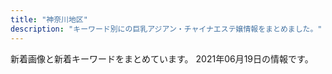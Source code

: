 ```yaml
---
title: "神奈川地区"
description: "キーワード別にの巨乳アジアン・チャイナエステ嬢情報をまとめました。"
---
```


新着画像と新着キーワードをまとめています。
2021年06月19日の情報です。

<DmmAffiliateIns />
<KeywordTable
  shops={
    [
    {
        "img_links": [
            "http://hiratsuka-est.com/images/banna2.jpg",
            "http://hiratsuka-est.com/images/zi-link.png",
            "http://hiratsuka-est.com/images/tel.jpg",
            "http://hiratsuka-est.com/images/g0.jpg",
            "http://hiratsuka-est.com/images/g1.jpg",
            "http://hiratsuka-est.com/images/r7.jpg",
            "http://hiratsuka-est.com/images/left.jpg",
            "http://hiratsuka-est.com/images/right.jpg",
            "http://hiratsuka-est.com/images/g2.jpg",
            "http://hiratsuka-est.com/images/r3.jpg",
            "http://hiratsuka-est.com/images/mi.jpg",
            "http://hiratsuka-est.com/images/top.jpg",
            "http://hiratsuka-est.com/images/zi-faq.png",
            "http://hiratsuka-est.com/images/r6.jpg",
            "http://hiratsuka-est.com/images/rina.jpg",
            "http://hiratsuka-est.com/images/r8.jpg",
            "http://hiratsuka-est.com/images/banna1.jpg",
            "http://hiratsuka-est.com/images/r1.jpg",
            "http://hiratsuka-est.com/images/ll1.jpg",
            "http://hiratsuka-est.com/images/tiao2.jpg",
            "http://hiratsuka-est.com/images/banna.jpg",
            "http://hiratsuka-est.com/images/r9.jpg",
            "http://hiratsuka-est.com/images/chc.jpg",
            "http://hiratsuka-est.com/images/zi-staff.png",
            "http://hiratsuka-est.com/images/rr1.jpg",
            "http://hiratsuka-est.com/images/r5.jpg",
            "http://hiratsuka-est.com/images/r4.jpg",
            "http://hiratsuka-est.com/images/g4.jpg",
            "http://hiratsuka-est.com/images/g3.jpg",
            "http://hiratsuka-est.com/images/new1.jpg"
        ],
        "name": "\u3055\u308f\u3084\u304b",
        "station": "JR\u5e73\u585a\u99c5\u5317\u53e3",
        "url": "http://hiratsuka-est.com/",
        "keywords": {}
    },
    {
        "url": "https://kanojyo-room.jpn.cm/",
        "name": "\u86cd",
        "img_links": [
            "https://kanojyo-room.jpn.cm/images/img_eject.jpg",
            "https://kanojyo-room.jpn.cm/images/room2.jpg",
            "https://kanojyo-room.jpn.cm/photos/sites/24/2021/06/2021061014474482.jpg",
            "https://kanojyo-room.jpn.cm/images/link_nav07.jpg",
            "https://kanojyo-room.jpn.cm/images/link_nav01.jpg",
            "https://kanojyo-room.jpn.cm/images/room1.jpg",
            "https://kanojyo-room.jpn.cm/photos/sites/24/2021/06/2021061014491572.jpg",
            "https://kanojyo-room.jpn.cm/images/btn_eject.jpg",
            "https://kanojyo-room.jpn.cm/images/tit_eject.jpg",
            "https://kanojyo-room.jpn.cm/images/link_nav02.jpg",
            "https://kanojyo-room.jpn.cm/images/link_nav03.jpg",
            "https://kanojyo-room.jpn.cm/images/tit_face.jpg",
            "https://kanojyo-room.jpn.cm/images/link_nav05.jpg",
            "https://kanojyo-room.jpn.cm/images/close_eject.png",
            "https://kanojyo-room.jpn.cm/images/room5.jpg",
            "https://kanojyo-room.jpn.cm/images/room4.jpg",
            "https://kanojyo-room.jpn.cm/images/room6.jpg",
            "https://kanojyo-room.jpn.cm/images/top.png",
            "https://kanojyo-room.jpn.cm/images/tit_new.jpg",
            "https://kanojyo-room.jpn.cm/photos/sites/24/2021/06/2021061014484398.jpg",
            "https://kanojyo-room.jpn.cm/images/link_nav04.jpg",
            "https://kanojyo-room.jpn.cm/photos/sites/24/2021/06/2021061014482026.jpg",
            "https://kanojyo-room.jpn.cm/images/link_nav06.jpg",
            "https://kanojyo-room.jpn.cm/images/room3.jpg",
            "https://kanojyo-room.jpn.cm/images/sp_top.jpg"
        ],
        "keywords": {
            "C": 38,
            "D": 44,
            "87": 11,
            "85": 11,
            "86": 22
        },
        "station": "\u4e0a\u5927\u5ca1\u99c5\u897f\u53e3"
    },
    {
        "url": "http://pretty-esthe.com/",
        "name": "\u840c\u3048",
        "station": "JR\u6238\u585a\u99c5\u6771\u53e3",
        "img_links": [
            "http://pretty-esthe.com/images/cg07.jpg",
            "http://pretty-esthe.com/images/cg09.jpg",
            "http://pretty-esthe.com/images/r4.jpg",
            "http://pretty-esthe.com/images/r2.jpg",
            "http://pretty-esthe.com/images/evetop.png",
            "http://pretty-esthe.com/images/cg01.jpg",
            "http://pretty-esthe.com/images/r3.jpg",
            "http://pretty-esthe.com/images/cg03.jpg",
            "http://pretty-esthe.com/images/top.png",
            "http://pretty-esthe.com/images/r1.jpg",
            "http://pretty-esthe.com/images/news.png",
            "http://pretty-esthe.com/images/cg02.jpg",
            "http://pretty-esthe.com/images/staff_s.png",
            "http://pretty-esthe.com/images/cg05.jpg"
        ],
        "keywords": {
            "D": 15,
            "86": 18,
            "E": 3
        }
    },
    {
        "name": "\u30df\u30fc\u30c8\u30e6\u30fc",
        "img_links": [
            "http://meetyou.me-es.com/girl/017.jpg",
            "http://meetyou.me-es.com/images/index_04.jpg",
            "http://meetyou.me-es.com/images/index_10.jpg",
            "http://meetyou.me-es.com/images/index_15.jpg",
            "http://meetyou.me-es.com/images/sub_13.jpg",
            "http://meetyou.me-es.com/girl/015.jpg",
            "http://meetyou.me-es.com/images/info_10.jpg",
            "http://meetyou.me-es.com/images/staff_10.jpg",
            "http://meetyou.me-es.com/girl/013.jpg",
            "http://meetyou.me-es.com/girl/018.jpg",
            "http://meetyou.me-es.com/girl/00.jpg",
            "http://meetyou.me-es.com/images/r02.jpg",
            "http://meetyou.me-es.com/images/r03.jpg",
            "http://meetyou.me-es.com/images/rec.jpg",
            "http://meetyou.me-es.com/images/index_07.jpg",
            "http://meetyou.me-es.com/girl/08.jpg",
            "http://meetyou.me-es.com/images/index_05.jpg",
            "http://meetyou.me-es.com/images/index_01.jpg",
            "http://meetyou.me-es.com/images/index_09.jpg",
            "http://meetyou.me-es.com/images/index_03.jpg",
            "http://meetyou.me-es.com/images/index_17.jpg",
            "http://meetyou.me-es.com/images/index_08.jpg",
            "http://meetyou.me-es.com/girl/07.jpg",
            "http://meetyou.me-es.com/girl/09.jpg",
            "http://meetyou.me-es.com/images/index_06.jpg",
            "http://meetyou.me-es.com/images/index_13.jpg",
            "http://meetyou.me-es.com/images/info_tit.jpg",
            "http://meetyou.me-es.com/girl/03.jpg",
            "http://meetyou.me-es.com/images/index_02.jpg",
            "http://meetyou.me-es.com/images/r04.jpg",
            "http://meetyou.me-es.com/girl/02.jpg",
            "http://meetyou.me-es.com/girl/06.jpg",
            "http://meetyou.me-es.com/images/rec_10.jpg",
            "http://meetyou.me-es.com/images/r01.jpg"
        ],
        "station": "\u9577\u5f8c\u99c5\u6771\u53e3",
        "keywords": {
            "D": 1,
            "C": 9
        },
        "url": "http://meetyou.me-es.com/"
    },
    {
        "url": "http://izumi.ests.jp/",
        "station": "\u6e58\u5357\u53f0\u99c5\u897f\u53e3",
        "keywords": {
            "87": 8,
            "C": 8,
            "D": 40,
            "E": 8,
            "86": 8,
            "85": 40
        },
        "img_links": [
            "http://izumi.ests.jp/images/mobile.jpg",
            "http://izumi.ests.jp/photos/sites/54/2020/12/2020121307073529.jpg",
            "http://izumi.ests.jp/images/s3.jpg",
            "http://izumi.ests.jp/images/room2.jpg",
            "http://izumi.ests.jp/images/info2.jpg",
            "http://izumi.ests.jp/images/service3.jpg",
            "http://izumi.ests.jp/images/room4.jpg",
            "http://izumi.ests.jp/photos/sites/54/2020/05/2020051209400132.jpg",
            "http://izumi.ests.jp/images/info.jpg",
            "http://izumi.ests.jp/images/room1.jpg",
            "http://izumi.ests.jp/photos/sites/54/2020/07/2020070605483923.jpg",
            "http://izumi.ests.jp/photos/sites/54/2019/10/2019100205592997.jpg",
            "http://izumi.ests.jp/photos/sites/54/2019/10/2019100205593058.jpg",
            "http://izumi.ests.jp/photos/sites/54/2021/05/2021052103244595.jpg",
            "http://izumi.ests.jp/images/s_news.jpg",
            "http://izumi.ests.jp/images/room3.jpg",
            "http://izumi.ests.jp/images/s1.jpg",
            "http://izumi.ests.jp/images/service4.jpg",
            "http://izumi.ests.jp/photos/sites/54/2020/09/2020092004565418.jpg",
            "http://izumi.ests.jp/images/service2.jpg",
            "http://izumi.ests.jp/images/top.jpg",
            "http://izumi.ests.jp/images/service1.jpg"
        ],
        "name": "\u6e58\u5357\u604b"
    },
    {
        "url": "http://oil.abnavi.info/",
        "station": "\u9db4\u5dfb\u6e29\u6cc9\u99c5\u5317\u53e3",
        "keywords": {},
        "img_links": [],
        "name": "\u30a2\u30ed\u30a8"
    },
    {
        "url": "http://lavender-est.xyz/",
        "station": "JR\u85e4\u6ca2\u99c5\u5357\u53e3",
        "name": "\u30e9\u30d9\u30f3\u30c0\u30fc",
        "keywords": {},
        "img_links": [
            "http://lavender-est.xyz/girl/15_1.jpg",
            "http://lavender-est.xyz/girl/14.jpg",
            "http://lavender-est.xyz/images/room/r4.jpg",
            "http://lavender-est.xyz/girl/14_2.jpg",
            "http://lavender-est.xyz/girl/7_2.jpg",
            "http://lavender-est.xyz/images/lr_02.jpg",
            "http://lavender-est.xyz/images/tel.png",
            "http://lavender-est.xyz/girl/3.jpg",
            "http://lavender-est.xyz/girl/11_1.jpg",
            "http://lavender-est.xyz/images/pro_girl_line.jpg",
            "http://lavender-est.xyz/girl/5_2.jpg",
            "http://lavender-est.xyz/girl/7.jpg",
            "http://lavender-est.xyz/girl/4_1.jpg",
            "http://lavender-est.xyz/girl/9_2.jpg",
            "http://lavender-est.xyz/images/room/r1.jpg",
            "http://lavender-est.xyz/girl/2.jpg",
            "http://lavender-est.xyz/girl/11.jpg",
            "http://lavender-est.xyz/girl/4.jpg",
            "http://lavender-est.xyz/girl/9.jpg",
            "http://lavender-est.xyz/images/top01.jpg",
            "http://lavender-est.xyz/girl/10_2.jpg",
            "http://lavender-est.xyz/girl/5_3.jpg",
            "http://lavender-est.xyz/girl/15.jpg",
            "http://lavender-est.xyz/i/girl/4.jpg",
            "http://lavender-est.xyz/girl/14_1.jpg",
            "http://lavender-est.xyz/girl/5.jpg",
            "http://lavender-est.xyz/girl/11_2.jpg",
            "http://lavender-est.xyz/girl/5_1.jpg",
            "http://lavender-est.xyz/images/room/r3.jpg",
            "http://lavender-est.xyz/girl/6_1.jpg",
            "http://lavender-est.xyz/girl/2_1.jpg",
            "http://lavender-est.xyz/images/bar_staff.jpg",
            "http://lavender-est.xyz/girl/7_1.jpg",
            "http://lavender-est.xyz/girl/3_1.jpg",
            "http://lavender-est.xyz/girl/10_1.jpg",
            "http://lavender-est.xyz/images/twitter.jpg",
            "http://lavender-est.xyz/girl/1.jpg",
            "http://lavender-est.xyz/images/mobile.png",
            "http://lavender-est.xyz/girl/9_1.jpg",
            "http://lavender-est.xyz/images/room/r2.jpg",
            "http://lavender-est.xyz/girl/10.jpg",
            "http://lavender-est.xyz/girl/6.jpg"
        ]
    },
    {
        "img_links": [
            "http://www.bijinsalon.mensest.com/images/img_tel.png",
            "http://www.bijinsalon.mensest.com/images/tit_new.png",
            "http://www.bijinsalon.mensest.com/images/sp_tit_new.png",
            "http://www.bijinsalon.mensest.com/images/tit_therapist.png",
            "http://www.bijinsalon.mensest.com/files/004.jpg",
            "http://www.bijinsalon.mensest.com/files/001.jpg",
            "http://www.bijinsalon.mensest.com/images/top.jpg",
            "http://www.bijinsalon.mensest.com/images/maining.jpg",
            "http://www.bijinsalon.mensest.com/files/002.jpg",
            "http://www.bijinsalon.mensest.com/files/005.jpg",
            "http://www.bijinsalon.mensest.com/images/sp_tit_therapist.png",
            "http://www.bijinsalon.mensest.com/images/sp_top.jpg"
        ],
        "name": "\u7f8e\u4eba\u30b5\u30ed\u30f3",
        "station": "JR\u4fdd\u571f\u30f6\u8c37\u99c5\u6771\u53e3",
        "keywords": {
            "86": 6,
            "87": 18,
            "D": 24
        },
        "url": "http://www.bijinsalon.mensest.com/"
    },
    {
        "name": "\u30ad\u30e5\u30fc\u30c8",
        "keywords": {
            "F": 8,
            "E": 8,
            "D": 61,
            "C": 8
        },
        "url": "http://onlyone-relax.xyz/",
        "station": "JR\u5c0f\u7530\u539f\u99c5\u897f\u53e3",
        "img_links": [
            "http://onlyone-relax.xyz/images/top.png",
            "http://onlyone-relax.xyz/images/cg01.jpg",
            "http://onlyone-relax.xyz/images/spacer300x450.png",
            "http://onlyone-relax.xyz/images/cg06.jpg",
            "http://onlyone-relax.xyz/images/cg08.jpg",
            "http://onlyone-relax.xyz/images/cg10.jpg",
            "http://onlyone-relax.xyz/images/cg07.jpg",
            "http://onlyone-relax.xyz/images/cg09.jpg",
            "http://onlyone-relax.xyz/images/cg03.jpg",
            "http://onlyone-relax.xyz/images/4.jpg",
            "http://onlyone-relax.xyz/images/cg02.jpg",
            "http://onlyone-relax.xyz/images/cg05.jpg",
            "http://onlyone-relax.xyz/images/qr.jpg",
            "http://onlyone-relax.xyz/images/top2.png",
            "http://onlyone-relax.xyz/images/2.jpg",
            "http://onlyone-relax.xyz/images/cg04.jpg",
            "http://onlyone-relax.xyz/images/1.jpg"
        ]
    },
    {
        "keywords": {},
        "url": "http://tenshinokoi.es-come.net/",
        "img_links": [
            "http://tenshinokoi.es-come.net/img/header02.jpg",
            "http://tenshinokoi.es-come.net/images/share/sp-kp2.png",
            "http://tenshinokoi.es-come.net/i/80/yuna1.jpg",
            "http://tenshinokoi.es-come.net/girls/risa1.jpg",
            "http://tenshinokoi.es-come.net/images/qr.jpg",
            "http://tenshinokoi.es-come.net/i/120/yuyu1.jpg",
            "http://tenshinokoi.es-come.net/images/therapistbar.png",
            "http://tenshinokoi.es-come.net/img/sumire1.jpg",
            "http://tenshinokoi.es-come.net/img/yuyu1.jpg",
            "http://tenshinokoi.es-come.net/i/120/risa1.jpg",
            "http://tenshinokoi.es-come.net/girls/hiromi1.jpg",
            "http://tenshinokoi.es-come.net/girls/kana1.jpg",
            "http://tenshinokoi.es-come.net/images/shishubar.png",
            "http://tenshinokoi.es-come.net/img/risa1.jpg",
            "http://tenshinokoi.es-come.net/girls/misaki1.jpg",
            "http://tenshinokoi.es-come.net/images/info1.jpg",
            "http://tenshinokoi.es-come.net/i/80/yuyu1.jpg",
            "http://tenshinokoi.es-come.net/images/share/pickup.png",
            "http://tenshinokoi.es-come.net/girls/riri1.jpg",
            "http://tenshinokoi.es-come.net/images/infobar.png",
            "http://tenshinokoi.es-come.net/girls/yuyu1.jpg",
            "http://tenshinokoi.es-come.net/i/80/sumire1.jpg",
            "http://tenshinokoi.es-come.net/girls/sumire1.jpg",
            "http://tenshinokoi.es-come.net/images/info2.jpg",
            "http://tenshinokoi.es-come.net/img/header00.jpg",
            "http://tenshinokoi.es-come.net/girls/yurika1.jpg",
            "http://tenshinokoi.es-come.net/img/header01.jpg",
            "http://tenshinokoi.es-come.net/i/120/sumire1.jpg",
            "http://tenshinokoi.es-come.net/images/share/tel.png",
            "http://tenshinokoi.es-come.net/i/120/yuna1.jpg",
            "http://tenshinokoi.es-come.net/i/80/risa1.jpg",
            "http://tenshinokoi.es-come.net/girls/yuki1.jpg"
        ],
        "station": "\u8305\u30f6\u5d0e\u99c5\u5357\u53e3",
        "name": "\u5929\u4f7f\u306e\u604b"
    },
    {
        "url": "https://174018370.wixsite.com/mysite-5/",
        "station": "JR\u85e4\u6ca2\u99c5\u5357\u53e3",
        "keywords": {
            "84": 4,
            "F": 1,
            "87": 5,
            "\u30bb\u30af\u30b7\u30fc": 5
        },
        "img_links": [
            "https://static.wixstatic.com/media/fa16f5_c5eb62e882bb4223841ed94f9c0e4c94~mv2.jpg",
            "https://static.wixstatic.com/media/fa16f5_10bb2bee15cc4bae8e5cb63703e45c70~mv2.jpg",
            "https://static.wixstatic.com/media/fa16f5_86eb1c796f8c4331b4c38b69cda1b743~mv2.jpg"
        ],
        "name": "\u30a2\u30eb\u30b9"
    },
    {
        "station": "\u5929\u738b\u753a\u99c5\u5357\u53e3",
        "name": "\u990a\u751f\u5802",
        "img_links": [
            "http://es-treat.com/img/acs.jpg",
            "http://es-treat.com/staff/remi/01.jpg",
            "http://es-treat.com/staff/yuyu/01mb.jpg",
            "http://es-treat.com/staff/emi/01.jpg",
            "http://es-treat.com/staff/nana/01mb.jpg",
            "http://es-treat.com/staff/rie/01mb.jpg",
            "http://es-treat.com/staff/nana/01.jpg",
            "http://es-treat.com/staff/rie/01.jpg",
            "http://es-treat.com/staff/yuri/01mb.jpg",
            "http://es-treat.com/img/tel.jpg",
            "http://es-treat.com/pic/head.jpg",
            "http://es-treat.com/pic/topimg1.jpg",
            "http://es-treat.com/img/ttl_staff.png",
            "http://es-treat.com/staff/emi/01mb.jpg",
            "http://es-treat.com/staff/remi/01mb.jpg",
            "http://es-treat.com/staff/yuyu/01.jpg",
            "http://es-treat.com/staff/yuri/01.jpg"
        ],
        "keywords": {
            "C": 13
        },
        "url": "http://es-treat.com/"
    },
    {
        "img_links": [
            "http://www.huyo.work/images/sys2.jpg",
            "http://www.huyo.work/images/int1.jpg",
            "http://www.huyo.work/images/mobile.jpg",
            "http://www.huyo.work/images/info.jpg",
            "http://www.huyo.work/images/2.jpg",
            "http://www.huyo.work/img/ayumi1.jpg",
            "http://www.huyo.work/img/mimi1.jpg",
            "http://www.huyo.work/images/1.jpg",
            "http://www.huyo.work/img/nana1.jpg",
            "http://www.huyo.work/images/5.jpg",
            "http://www.huyo.work/images/interior_t.jpg",
            "http://www.huyo.work/images/3.jpg",
            "http://www.huyo.work/img/hana1.jpg",
            "http://www.huyo.work/images/8.jpg",
            "http://www.huyo.work/images/int2.jpg",
            "http://www.huyo.work/img/sora1.jpg",
            "http://www.huyo.work/images/sys1.jpg",
            "http://www.huyo.work/images/staff_t.jpg",
            "http://www.huyo.work/images/head.jpg",
            "http://www.huyo.work/images/4.jpg",
            "http://www.huyo.work/img/mayu1.jpg",
            "http://www.huyo.work/images/news.jpg",
            "http://www.huyo.work/img/riri1.jpg",
            "http://www.huyo.work/images/7.jpg",
            "http://www.huyo.work/images/line.png"
        ],
        "name": "\u3075\u3088\u3046",
        "station": "JR\u5e73\u585a\u99c5\u5317\u53e3",
        "url": "http://www.huyo.work/",
        "keywords": {}
    },
    {
        "url": "http://www.relax-fairyark.info/",
        "img_links": [
            "http://www.relax-fairyark.info/img/st0220.jpg",
            "http://www.relax-fairyark.info/img/botton.jpg",
            "http://www.relax-fairyark.info/img/footbotton.png",
            "http://www.relax-fairyark.info/img/st223.jpg",
            "http://www.relax-fairyark.info/img/st267.jpg",
            "http://www.relax-fairyark.info/img/tel.png",
            "http://www.relax-fairyark.info/img/st269.jpg",
            "http://www.relax-fairyark.info/img/sta269.jpg",
            "http://www.relax-fairyark.info/img/body2.jpg",
            "http://www.relax-fairyark.info/img/head.jpg",
            "http://www.relax-fairyark.info/img/st1.jpg",
            "http://www.relax-fairyark.info/img/nos.jpg",
            "http://www.relax-fairyark.info/img/sta268.jpg",
            "http://www.relax-fairyark.info/img/sta220.jpg",
            "http://www.relax-fairyark.info/img/sta213.jpg",
            "http://www.relax-fairyark.info/img/st150.jpg",
            "http://www.relax-fairyark.info/img/sta260.jpg",
            "http://www.relax-fairyark.info/img/sta255.jpg",
            "http://www.relax-fairyark.info/img/sta223.jpg",
            "http://www.relax-fairyark.info/img/st260.jpg",
            "http://www.relax-fairyark.info/img/st213.jpg",
            "http://www.relax-fairyark.info/img/sta267.jpg",
            "http://www.relax-fairyark.info/img/vlt.png",
            "http://www.relax-fairyark.info/img/sta150.jpg",
            "http://www.relax-fairyark.info/img/st255.jpg",
            "http://www.relax-fairyark.info/img/st268.jpg",
            "http://www.relax-fairyark.info/img/st220.jpg"
        ],
        "station": "JR\u85e4\u6ca2\u99c5\u5357\u53e3",
        "name": "Fairy Ark",
        "keywords": {
            "85": 1,
            "C": 2,
            "88": 1,
            "D": 4,
            "F": 1,
            "86": 4,
            "E": 3,
            "87": 4
        }
    },
    {
        "station": "JR\u65b0\u6749\u7530\u99c5\u897f\u53e3",
        "keywords": {},
        "name": "\u82b1\u306e\u604b",
        "img_links": [
            "http://www.sh-riraku77.site/uploads/210608/1-21060Q30J02X.jpg",
            "http://www.sh-riraku77.site/uploads/210325/1-210325133926495.jpg",
            "http://www.sh-riraku77.site/plus/images/room3.jpg",
            "http://www.sh-riraku77.site/picture/s_new.png",
            "http://www.sh-riraku77.site/picture/end.png",
            "http://www.sh-riraku77.site/picture/i_therapist.png",
            "http://www.sh-riraku77.site/picture/photo3.png",
            "http://www.sh-riraku77.site/picture/top23.png",
            "http://www.sh-riraku77.site/plus/images/room2.jpg",
            "http://www.sh-riraku77.site/plus/images/room4.jpg",
            "http://www.sh-riraku77.site/picture/s_staff.png",
            "http://www.sh-riraku77.site/plus/images/room1.jpg",
            "http://www.sh-riraku77.site/picture/top22.png"
        ],
        "url": "http://www.sh-riraku77.site/"
    },
    {
        "img_links": [
            "https://es-happy.com/images/store/03.jpg",
            "https://es-happy.com/images/store/01.jpg",
            "https://es-happy.com/images/returnBtn.jpg",
            "https://es-happy.com/images/mobile.jpg",
            "https://es-happy.com/images/store/02.jpg",
            "https://es-happy.com/staffPhoto/s20210522133148.jpg",
            "https://es-happy.com/images/store/04.jpg",
            "https://es-happy.com/staffPhoto/b20210522133207.jpg",
            "https://es-happy.com/staffPhoto/b20210522133223.jpg",
            "https://es-happy.com/staffPhoto/s20210522133207.jpg",
            "https://es-happy.com/staffPhoto/s20210522133223.jpg",
            "https://es-happy.com/staffPhoto/s20210522133230.jpg",
            "https://es-happy.com/staffPhoto/b20210522133148.jpg"
        ],
        "name": "\u30c0\u30df\u30a2\u30fc",
        "station": "JR\u6771\u6238\u585a\u99c5\u6771\u53e3",
        "url": "https://es-happy.com/",
        "keywords": {
            "85": 1,
            "86": 1,
            "D": 2,
            "87": 1
        }
    },
    {
        "name": "Honeyroom",
        "url": "http://vinntuy.xyz/",
        "station": "JR\u85e4\u6ca2\u99c5\u5357\u53e3",
        "keywords": {},
        "img_links": [
            "http://vinntuy.xyz/static/picture/top.png",
            "http://vinntuy.xyz/static/picture/mobile.jpg",
            "http://vinntuy.xyz/uploads/210412/1-2104121Q114L2.jpg",
            "http://vinntuy.xyz/uploads/210401/1-210401144331M4.jpg",
            "http://vinntuy.xyz/uploads/210401/1-210401144410258.jpg",
            "http://vinntuy.xyz/uploads/210401/1-2104011443001G.jpg",
            "http://vinntuy.xyz/static/picture/s3.jpg",
            "http://vinntuy.xyz/static/picture/s_staff.png",
            "http://vinntuy.xyz/static/picture/room2.jpg",
            "http://vinntuy.xyz/static/picture/room3.jpg",
            "http://vinntuy.xyz/static/picture/room4.jpg",
            "http://vinntuy.xyz/static/picture/room1.jpg",
            "http://vinntuy.xyz/static/picture/s1.jpg",
            "http://vinntuy.xyz/static/picture/news.png"
        ]
    },
    {
        "name": "\u6075",
        "img_links": [
            "http://megumi-est.xyz/girl/2.jpg",
            "http://megumi-est.xyz/girl/4.jpg",
            "http://megumi-est.xyz/images/pickup_line.png",
            "http://megumi-est.xyz/girl/5.jpg",
            "http://megumi-est.xyz/girl/1.jpg",
            "http://megumi-est.xyz/girl/8.jpg",
            "http://megumi-est.xyz/images/topbg.jpg",
            "http://megumi-est.xyz/images/roomimg/img2.png",
            "http://megumi-est.xyz/images/staff_bg.png",
            "http://megumi-est.xyz/images/mobile_bg.png",
            "http://megumi-est.xyz/images/roomimg/img3.png",
            "http://megumi-est.xyz/images/newsbg.png",
            "http://megumi-est.xyz/images/roomimg/img1.png",
            "http://megumi-est.xyz/images/roomimg/img4.png"
        ],
        "keywords": {},
        "station": "JR\u85e4\u6ca2\u99c5\u5357\u53e3",
        "url": "http://megumi-est.xyz/"
    },
    {
        "img_links": [
            "http://ikoi.esjp.xyz/girl/4.jpg",
            "http://ikoi.esjp.xyz/i/img/photo06.jpg",
            "http://ikoi.esjp.xyz/img/top_pickback.png",
            "http://ikoi.esjp.xyz/img/room/photo01.jpg",
            "http://ikoi.esjp.xyz/i/img/photo02.jpg",
            "http://ikoi.esjp.xyz/i/img/photo01.jpg",
            "http://ikoi.esjp.xyz/girl/2.jpg",
            "http://ikoi.esjp.xyz/img/room/photo02.jpg",
            "http://ikoi.esjp.xyz/i/img/photo04.jpg",
            "http://ikoi.esjp.xyz/img/room/photo05.jpg",
            "http://ikoi.esjp.xyz/img/room/photo03.jpg",
            "http://ikoi.esjp.xyz/img/room/photo04.jpg",
            "http://ikoi.esjp.xyz/girl/1.jpg",
            "http://ikoi.esjp.xyz/img/capinfo.jpg",
            "http://ikoi.esjp.xyz/img/059.png",
            "http://ikoi.esjp.xyz/girl/5.jpg",
            "http://ikoi.esjp.xyz/girl/6.jpg",
            "http://ikoi.esjp.xyz/img/lr_02.jpg",
            "http://ikoi.esjp.xyz/img/room/photo06.jpg",
            "http://ikoi.esjp.xyz/img/qr.jpg",
            "http://ikoi.esjp.xyz/girl/3.jpg",
            "http://ikoi.esjp.xyz/img/pro_girl_line.jpg",
            "http://ikoi.esjp.xyz/img/rec_top.png",
            "http://ikoi.esjp.xyz/i/img/photo03.jpg",
            "http://ikoi.esjp.xyz/img/lr_01.jpg",
            "http://ikoi.esjp.xyz/img/sub_staff.jpg",
            "http://ikoi.esjp.xyz/i/img/photo05.jpg"
        ],
        "station": "\u8ffd\u6d5c\u99c5",
        "name": "\u61a9",
        "url": "http://ikoi.esjp.xyz/",
        "keywords": {}
    },
    {
        "url": "http://candy.relaxjp.com/",
        "name": "Candy",
        "img_links": [
            "http://candy.relaxjp.com/images/slider1/001.jpg",
            "http://candy.relaxjp.com/css/staff/staff003.png",
            "http://candy.relaxjp.com/css/osusume27.jpg",
            "http://candy.relaxjp.com/css/nav/nav-002.png",
            "http://candy.relaxjp.com/css/staff/staff003-a.png",
            "http://candy.relaxjp.com/images/slider1/003.jpg",
            "http://candy.relaxjp.com/css/staff/staff007.png",
            "http://candy.relaxjp.com/css/staff/staff005.png",
            "http://candy.relaxjp.com/css/staff/staff005-a.png",
            "http://candy.relaxjp.com/css/staff/staff002-a.png",
            "http://candy.relaxjp.com/css/staff/staff006.png",
            "http://candy.relaxjp.com/css/staff/staff004-a.png",
            "http://candy.relaxjp.com/css/nav/nav-001.png",
            "http://candy.relaxjp.com/css/top000001.png",
            "http://candy.relaxjp.com/css/nav/nav-004.png",
            "http://candy.relaxjp.com/css/tel.png",
            "http://candy.relaxjp.com/css/nav/nav-005.png",
            "http://candy.relaxjp.com/css/staff/staff004.png",
            "http://candy.relaxjp.com/css/nav/nav-003.png",
            "http://candy.relaxjp.com/css/staff/staff001-a.png",
            "http://candy.relaxjp.com/css/staff/staff0001.png",
            "http://candy.relaxjp.com/css/staff/staff007-a.png",
            "http://candy.relaxjp.com/css/staff/staff006-a.png",
            "http://candy.relaxjp.com/css/nav/nav-006.png",
            "http://candy.relaxjp.com/css/staff/staff002.png"
        ],
        "station": "JR\u6771\u6238\u585a\u99c5\u6771\u53e3",
        "keywords": {
            "87": 1,
            "90": 1,
            "85": 1,
            "C": 2,
            "89": 2,
            "D": 4,
            "88": 1
        }
    },
    {
        "station": "JR\u85e4\u6ca2\u99c5\u5357\u53e3",
        "img_links": [
            "http://hana-tobira.xyz/images/g7.jpg",
            "http://hana-tobira.xyz/images/end.png",
            "http://hana-tobira.xyz/images/g5.jpg",
            "http://hana-tobira.xyz/images/pickup_t.jpg",
            "http://hana-tobira.xyz/images/tite-link.jpg",
            "http://hana-tobira.xyz/images/g2.jpg",
            "http://hana-tobira.xyz/images/mobile.jpg",
            "http://hana-tobira.xyz/images/tite-staff.jpg",
            "http://hana-tobira.xyz/images/g6.jpg",
            "http://hana-tobira.xyz/images/g.jpg",
            "http://hana-tobira.xyz/images/g4.jpg",
            "http://hana-tobira.xyz/images/tite-i.png"
        ],
        "url": "http://hana-tobira.xyz/",
        "keywords": {
            "C": 13
        },
        "name": "\u82b1\u306e\u6249"
    },
    {
        "name": "\u9e97",
        "station": "JR\u85e4\u6ca2\u99c5\u5357\u53e3",
        "img_links": [
            "http://es-rei.work/_src/26747199/sign.png",
            "http://es-rei.work/_src/26838155/wechatimg202.jpg",
            "http://es-rei.work/_src/26747289/wechatimg77.jpg",
            "http://es-rei.work/_src/26747223/line3.png",
            "http://es-rei.work/_src/26838156/wechatimg204.jpg",
            "http://es-rei.work/_src/26838174/line.png",
            "http://es-rei.work/_src/26747210/navi2_06.png",
            "http://es-rei.work/_src/47863240/line3.png",
            "http://es-rei.work/_src/26747231/line1.jpg",
            "http://es-rei.work/3.jpg",
            "http://es-rei.work/_src/34041600/line3.png",
            "http://es-rei.work/_src/26747301/line3.png",
            "http://es-rei.work/_src/26747208/navi2_04.png",
            "http://es-rei.work/_src/34041599/line3.png",
            "http://es-rei.work/_src/26747225/wechatimg75.jpg",
            "http://es-rei.work/_src/26747170/base_01.png",
            "http://es-rei.work/_src/26824216/b0131b16446464e537eff864d8f041bb.jpg",
            "http://es-rei.work/_src/26790995/wechatimg38_20181018221746252.jpg",
            "http://es-rei.work/_src/26838158/wechatimg75.jpg",
            "http://es-rei.work/_src/26838160/line.png",
            "http://es-rei.work/_src/34041596/05859f21726dfcef9faa9bab12a2595.jpg",
            "http://es-rei.work/5.jpg",
            "http://es-rei.work/_src/26747222/line3.png",
            "http://es-rei.work/_src/34124118/wechatimg26_20200914183556350.jpg",
            "http://es-rei.work/_src/26747204/list_05.png",
            "http://es-rei.work/_src/26747293/line3.png",
            "http://es-rei.work/_src/26747187/base_03.png",
            "http://es-rei.work/_src/26747209/navi2_05.png",
            "http://es-rei.work/_src/26747206/navi2_02.png",
            "http://es-rei.work/_src/26747203/list_04.png",
            "http://es-rei.work/_src/26747304/line1.jpg",
            "http://es-rei.work/1.jpg",
            "http://es-rei.work/_src/26747294/line3.png",
            "http://es-rei.work/_src/26747296/line1.jpg",
            "http://es-rei.work/4.jpg",
            "http://es-rei.work/_src/26791051/_dsf9446.jpg",
            "http://es-rei.work/_src/47863244/line1.jpg",
            "http://es-rei.work/_src/47863242/100054276feb8d8cef3ac5199531cfe.jpg",
            "http://es-rei.work/_src/26747288/line3.png",
            "http://es-rei.work/_src/47863241/05859f21726dfcef9faa9bab12a2595.jpg",
            "http://es-rei.work/_src/34041693/line1.jpg",
            "http://es-rei.work/_src/26747141/base_03.png",
            "http://es-rei.work/_src/26838157/wechatimg77.jpg",
            "http://es-rei.work/_src/26747185/base_01.png",
            "http://es-rei.work/_src/26747153/base_01.png",
            "http://es-rei.work/_src/26747201/list_02.png",
            "http://es-rei.work/_src/26747207/navi2_03.png",
            "http://es-rei.work/_src/26747158/base_03.png",
            "http://es-rei.work/_src/26747221/wechatimg164_1.jpg",
            "http://es-rei.work/_src/26791049/_dsf9442.jpg",
            "http://es-rei.work/_src/26747292/wechatimg202.jpg",
            "http://es-rei.work/_src/26747227/line3.png",
            "http://es-rei.work/_src/26747200/list_01.png",
            "http://es-rei.work/_src/26747173/base_03.png",
            "http://es-rei.work/_src/26747302/wechatimg204.jpg",
            "http://es-rei.work/_src/26747093/_igp4295.jpg",
            "http://es-rei.work/_src/47863239/line3.png",
            "http://es-rei.work/2.jpg",
            "http://es-rei.work/_src/26747287/line3.png",
            "http://es-rei.work/_src/26747132/line1.jpg",
            "http://es-rei.work/_src/26791115/_igp4263.jpg",
            "http://es-rei.work/_src/26824435/cam2.png",
            "http://es-rei.work/_src/26747205/navi2_01.png",
            "http://es-rei.work/_src/26747300/line3.png",
            "http://es-rei.work/_src/26747089/51d8ecbee4cc2935f070c539c37ded71.jpg",
            "http://es-rei.work/_src/26747229/line1.jpg",
            "http://es-rei.work/_src/26747126/base_01.png",
            "http://es-rei.work/_src/26747114/base_03.png",
            "http://es-rei.work/_src/26747226/line3.png",
            "http://es-rei.work/_src/26747218/line1.jpg",
            "http://es-rei.work/_src/26838136/news.jpg",
            "http://es-rei.work/_src/34041597/wechatimg26_20200914183556350.jpg",
            "http://es-rei.work/_src/26791053/_dsf9449.jpg",
            "http://es-rei.work/_src/47863108/wechatimg26_20200914183556350.jpg",
            "http://es-rei.work/_src/26747202/list_03.png",
            "http://es-rei.work/_src/26747086/base_01.png"
        ],
        "url": "http://es-rei.work/",
        "keywords": {
            "89": 2,
            "86": 4,
            "85": 2,
            "83": 4
        }
    },
    {
        "keywords": {},
        "img_links": [
            "http://hoguraku.info/_src/22266496/navi2_06.png",
            "http://hoguraku.info/_src/22266485/navi_01.png",
            "http://hoguraku.info/_src/22294026/wechatimg239.jpg",
            "http://hoguraku.info/_src/22294024/1_20180513213551260.jpg",
            "http://hoguraku.info/_src/22293820/wechatimg744.jpg",
            "http://hoguraku.info/_src/22294028/3_20180513213551306.jpg",
            "http://hoguraku.info/_src/22296695/pup.png",
            "http://hoguraku.info/_src/22266491/navi_04.png",
            "http://hoguraku.info/staff-2.jpg",
            "http://hoguraku.info/_src/22266494/navi2_05.png",
            "http://hoguraku.info/_src/22266524/wechatimg96_20191205204603604.jpg",
            "http://hoguraku.info/_src/22266400/wechatimg94_20191205204136458.jpg",
            "http://hoguraku.info/_src/22293865/sign.png",
            "http://hoguraku.info/staff-3.jpg",
            "http://hoguraku.info/_src/22266488/navi2_02.png",
            "http://hoguraku.info/_src/22293610/pup.png",
            "http://hoguraku.info/_src/22266490/navi2_03.png",
            "http://hoguraku.info/_src/55131553/img20210408153832112943.png",
            "http://hoguraku.info/_src/22294409/img20180513220122069421.png",
            "http://hoguraku.info/_src/22266495/navi_06.png",
            "http://hoguraku.info/_src/22266487/navi_02.png",
            "http://hoguraku.info/_src/22266398/img20180513214352559347.png",
            "http://hoguraku.info/_src/22296687/pup.png",
            "http://hoguraku.info/_src/22266492/navi2_04.png",
            "http://hoguraku.info/_src/22296697/pup.png",
            "http://hoguraku.info/_src/25168346/staff-2_20180823215120776.jpg",
            "http://hoguraku.info/_src/22266486/navi2_01.png",
            "http://hoguraku.info/_src/22294030/wechatimg175.jpg",
            "http://hoguraku.info/_src/37673393/wechatimg98.jpg",
            "http://hoguraku.info/_src/22266489/navi_03.png",
            "http://hoguraku.info/_src/22294025/1_20180513213551260.jpg",
            "http://hoguraku.info/_src/22293781/sign.png",
            "http://hoguraku.info/staff-1.jpg",
            "http://hoguraku.info/_src/22294029/3_20180513213551306.jpg",
            "http://hoguraku.info/staff-4.jpg",
            "http://hoguraku.info/_src/22294027/wechatimg239.jpg",
            "http://hoguraku.info/_src/22294031/wechatimg175.jpg",
            "http://hoguraku.info/_src/22293601/newspinkup.png",
            "http://hoguraku.info/_src/22266493/navi_05.png"
        ],
        "name": "\u3055\u304f\u3089",
        "station": "JR\u5927\u8239\u99c5\u6771\u53e3",
        "url": "http://hoguraku.info/"
    },
    {
        "station": "JR\u8305\u30f6\u5d0e\u99c5\u5317\u53e3",
        "img_links": [],
        "keywords": {},
        "url": "http://karen.ies.fun/",
        "name": "\u83ef\u84ee"
    },
    {
        "img_links": [
            "http://www.sugoi.esturl.com/photo_news/upimg/70951608b5e693bbf5_0.jpg",
            "http://www.sugoi.esturl.com/images/sp_tit_new.png",
            "http://www.sugoi.esturl.com/files/004.jpg",
            "http://www.sugoi.esturl.com/photo_news/upimg/5092060b9e64abf34d_0.jpg",
            "http://www.sugoi.esturl.com/images/maining.jpg",
            "http://www.sugoi.esturl.com/photo_news/upimg/75643607cd8483a10c_0.jpg",
            "http://www.sugoi.esturl.com/files/002.jpg",
            "http://www.sugoi.esturl.com/files/008.jpg",
            "http://www.sugoi.esturl.com/images/tit_new.png",
            "http://www.sugoi.esturl.com/files/007.jpg",
            "http://www.sugoi.esturl.com/images/sp_tit_therapist.png",
            "http://www.sugoi.esturl.com/files/003.jpg",
            "http://www.sugoi.esturl.com/files/006.jpg",
            "http://www.sugoi.esturl.com/images/top.jpg",
            "http://www.sugoi.esturl.com/files/001.jpg",
            "http://www.sugoi.esturl.com/images/sp_top.jpg",
            "http://www.sugoi.esturl.com/photo_news/upimg/9825560a1fc08bf3dd_0.jpg",
            "http://www.sugoi.esturl.com/images/tit_therapist.png",
            "http://www.sugoi.esturl.com/files/005.jpg",
            "http://www.sugoi.esturl.com/images/img_tel.png"
        ],
        "url": "http://www.sugoi.esturl.com/",
        "station": "JR\u6238\u585a\u99c5",
        "keywords": {
            "86": 12,
            "C": 12,
            "D": 36,
            "87": 36
        },
        "name": "\u3059\u3054\u3044\u7652\u3057"
    },
    {
        "station": "JR\u5927\u8239\u99c5\u6771\u53e3",
        "keywords": {},
        "img_links": [
            "http://yu-raku.info/images/bar-interior.png",
            "http://yu-raku.info/staff/s-emi5.jpg",
            "http://yu-raku.info/images/bar-cover.png",
            "http://yu-raku.info/staff/s-niri1.jpg",
            "http://yu-raku.info/staff/s-miki1.jpg",
            "http://yu-raku.info/sp/images/b-tel.png",
            "http://yu-raku.info/staff/s-nana1.jpg",
            "http://yu-raku.info/staff/s-kana1.jpg",
            "http://yu-raku.info/staff/s-emi4.jpg",
            "http://yu-raku.info/images/sm-cam30min.png",
            "http://yu-raku.info/images/c-top0.png",
            "http://yu-raku.info/images/fotter.jpg",
            "http://yu-raku.info/images/bar-info.png",
            "http://yu-raku.info/sp/images/bar-cam.png",
            "http://yu-raku.info/sp/images/bar-cover.png",
            "http://yu-raku.info/images/cam30min.png",
            "http://yu-raku.info/staff/s-yuko1.jpg",
            "http://yu-raku.info/images/bar-therapist.png",
            "http://yu-raku.info/staff/s-emi3.jpg",
            "http://yu-raku.info/images/bar-cam.png",
            "http://yu-raku.info/images/pic-interior.png",
            "http://yu-raku.info/staff/s-sayuri1.jpg",
            "http://yu-raku.info/images/b-interior.jpg",
            "http://yu-raku.info/images/c-therapist0.png"
        ],
        "name": "\u60a0\u697d",
        "url": "http://yu-raku.info/"
    },
    {
        "img_links": [
            "http://f-kaori.work/sp/images/interior_t.jpg",
            "http://f-kaori.work/images/7.jpg",
            "http://f-kaori.work/img/sasa1.jpg",
            "http://f-kaori.work/images/int2.png",
            "http://f-kaori.work/images/sys.png",
            "http://f-kaori.work/sp/img/yoka1.jpg",
            "http://f-kaori.work/sp/images/1.jpg",
            "http://f-kaori.work/sp/images/tel.jpg",
            "http://f-kaori.work/sp/images/staff_t.jpg",
            "http://f-kaori.work/img/sora1.jpg",
            "http://f-kaori.work/sp/img/sora1.jpg",
            "http://f-kaori.work/sp/images/sisu_t.png",
            "http://f-kaori.work/sp/img/yaya1.jpg",
            "http://f-kaori.work/images/rec1.png",
            "http://f-kaori.work/img/yumi1.jpg",
            "http://f-kaori.work/images/sisu.png",
            "http://f-kaori.work/sp/images/int2.png",
            "http://f-kaori.work/sp/images/footer.png",
            "http://f-kaori.work/sp/images/sys.png",
            "http://f-kaori.work/images/10.jpg",
            "http://f-kaori.work/sp/images/10.jpg",
            "http://f-kaori.work/images/8.jpg",
            "http://f-kaori.work/images/sm.jpg",
            "http://f-kaori.work/images/news.png",
            "http://f-kaori.work/sp/img/yumi1.jpg",
            "http://f-kaori.work/sp/img/sasa1.jpg",
            "http://f-kaori.work/images/9.jpg",
            "http://f-kaori.work/sp/images/11.jpg",
            "http://f-kaori.work/sp/images/7.jpg",
            "http://f-kaori.work/images/mobile.jpg",
            "http://f-kaori.work/images/line.png",
            "http://f-kaori.work/images/head.jpg",
            "http://f-kaori.work/images/sisu_t.jpg",
            "http://f-kaori.work/img/emi1.jpg",
            "http://f-kaori.work/images/1.jpg",
            "http://f-kaori.work/sp/img/risa1.jpg",
            "http://f-kaori.work/sp/images/rec1.png",
            "http://f-kaori.work/sp/images/8.jpg",
            "http://f-kaori.work/sp/images/9.jpg",
            "http://f-kaori.work/sp/images/pc.jpg",
            "http://f-kaori.work/images/concept.png",
            "http://f-kaori.work/images/staff_t.jpg",
            "http://f-kaori.work/img/yaya1.jpg",
            "http://f-kaori.work/sp/images/sisu.jpg",
            "http://f-kaori.work/sp/menu/interior.jpg",
            "http://f-kaori.work/img/risa1.jpg",
            "http://f-kaori.work/images/11.jpg",
            "http://f-kaori.work/sp/img/emi1.jpg",
            "http://f-kaori.work/sp/images/rec2.jpg",
            "http://f-kaori.work/sp/images/rec3.png",
            "http://f-kaori.work/images/int1.png",
            "http://f-kaori.work/sp/images/topgirl.png",
            "http://f-kaori.work/sp/images/int1.png",
            "http://f-kaori.work/img/yoka1.jpg",
            "http://f-kaori.work/sp/images/6.jpg",
            "http://f-kaori.work/sp/menu/top.jpg",
            "http://f-kaori.work/images/interior_t.jpg",
            "http://f-kaori.work/sp/menu/staff.jpg",
            "http://f-kaori.work/images/6.jpg",
            "http://f-kaori.work/sp/images/news.png",
            "http://f-kaori.work/sp/images/top.jpg",
            "http://f-kaori.work/sp/images/newsb.png",
            "http://f-kaori.work/images/rec2.jpg",
            "http://f-kaori.work/sp/images/head.jpg"
        ],
        "keywords": {},
        "name": "\u85ab",
        "station": "JR\u85e4\u6ca2\u99c5\u5357\u53e3",
        "url": "http://f-kaori.work/"
    },
    {
        "url": "http://yacho.est-u.com/",
        "station": "JR\u85e4\u6ca2\u99c5\u5357\u53e3",
        "name": "\u591c\u8776",
        "img_links": [
            "http://yacho.est-u.com/images/staff_01.jpg",
            "http://yacho.est-u.com/images/index_02.jpg",
            "http://yacho.est-u.com/images/staff_03.jpg",
            "http://yacho.est-u.com/images/index_07.jpg",
            "http://yacho.est-u.com/images/k2.jpg",
            "http://yacho.est-u.com/images/3.jpg",
            "http://yacho.est-u.com/images/k1.jpg",
            "http://yacho.est-u.com/images/index_12.jpg",
            "http://yacho.est-u.com/images/index_15.jpg",
            "http://yacho.est-u.com/images/5.jpg",
            "http://yacho.est-u.com/images/index_04.jpg",
            "http://yacho.est-u.com/images/index_05.jpg",
            "http://yacho.est-u.com/images/2.jpg",
            "http://yacho.est-u.com/images/1.jpg",
            "http://yacho.est-u.com/images/index_17.jpg",
            "http://yacho.est-u.com/images/index_01.jpg",
            "http://yacho.est-u.com/images/index_06.jpg",
            "http://yacho.est-u.com/images/index_03.jpg",
            "http://yacho.est-u.com/images/6.jpg",
            "http://yacho.est-u.com/images/index_14.jpg",
            "http://yacho.est-u.com/images/index_10.jpg",
            "http://yacho.est-u.com/images/4.jpg"
        ],
        "keywords": {}
    },
    {
        "keywords": {
            "E": 3,
            "86": 18,
            "D": 15
        },
        "station": "\u4e0a\u6c38\u8c37\u99c5",
        "name": "\u5922\u306e\u8776\u3005",
        "img_links": [
            "http://tiffany1818.biz/images/cg02.jpg",
            "http://tiffany1818.biz/images/news.png",
            "http://tiffany1818.biz/images/top.png",
            "http://tiffany1818.biz/images/cg07.jpg",
            "http://tiffany1818.biz/images/evetop.png",
            "http://tiffany1818.biz/images/staff_s.png",
            "http://tiffany1818.biz/images/cg03.jpg",
            "http://tiffany1818.biz/images/cg01.jpg",
            "http://tiffany1818.biz/images/cg06.jpg",
            "http://tiffany1818.biz/images/cg05.jpg"
        ],
        "url": "http://tiffany1818.biz/"
    },
    {
        "keywords": {},
        "url": "http://sui-en.work/",
        "img_links": [
            "http://sui-en.work/images/news.jpg",
            "http://sui-en.work/images/4.png",
            "http://sui-en.work/images/3.png",
            "http://sui-en.work/images/sys3.png",
            "http://sui-en.work/img/hana1.jpg",
            "http://sui-en.work/images/b2.jpg",
            "http://sui-en.work/images/interior_t.png",
            "http://sui-en.work/images/b1.jpg",
            "http://sui-en.work/images/info.jpg",
            "http://sui-en.work/images/ta.jpg",
            "http://sui-en.work/images/tr.jpg",
            "http://sui-en.work/images/head.jpg",
            "http://sui-en.work/images/int2.png",
            "http://sui-en.work/images/2.png",
            "http://sui-en.work/images/staff_t.png",
            "http://sui-en.work/img/yuki1.jpg",
            "http://sui-en.work/images/int1.png",
            "http://sui-en.work/images/1.png",
            "http://sui-en.work/img/kaori1.jpg",
            "http://sui-en.work/images/int3.png",
            "http://sui-en.work/images/mobile.jpg",
            "http://sui-en.work/images/sys1.jpg",
            "http://sui-en.work/img/sena1.jpg",
            "http://sui-en.work/images/sys2.jpg"
        ],
        "station": "JR\u5e73\u585a\u99c5\u5317\u53e3",
        "name": "\u968f\u7e01"
    },
    {
        "name": "yuyu-\u3086\u3046\u3086-",
        "station": "\u4e0a\u5927\u5ca1\u99c5",
        "img_links": [
            "http://www.cc-girl.work/images/2.jpg",
            "http://www.cc-girl.work/img/yaya1.jpg",
            "http://www.cc-girl.work/img/momo1.jpg",
            "http://www.cc-girl.work/img/yuki1.jpg",
            "http://www.cc-girl.work/images/ac1.jpg",
            "http://www.cc-girl.work/images/ta.jpg",
            "http://www.cc-girl.work/images/staff_t.jpg",
            "http://www.cc-girl.work/images/10.jpg",
            "http://www.cc-girl.work/images/5.jpg",
            "http://www.cc-girl.work/images/int1.jpg",
            "http://www.cc-girl.work/img/mari1.jpg",
            "http://www.cc-girl.work/images/head.jpg",
            "http://www.cc-girl.work/img/kaoru1.jpg",
            "http://www.cc-girl.work/images/11.jpg",
            "http://www.cc-girl.work/images/1.jpg",
            "http://www.cc-girl.work/images/8.jpg",
            "http://www.cc-girl.work/images/news.jpg",
            "http://www.cc-girl.work/img/yuri1.jpg",
            "http://www.cc-girl.work/img/kumi1.jpg",
            "http://www.cc-girl.work/images/rec2.jpg",
            "http://www.cc-girl.work/images/rec1.jpg",
            "http://www.cc-girl.work/img/sizuka1.jpg",
            "http://www.cc-girl.work/img/eri1.jpg",
            "http://www.cc-girl.work/images/3.jpg",
            "http://www.cc-girl.work/images/6.jpg",
            "http://www.cc-girl.work/img/miho1.jpg",
            "http://www.cc-girl.work/img/ai1.jpg",
            "http://www.cc-girl.work/images/7.jpg",
            "http://www.cc-girl.work/images/line.png",
            "http://www.cc-girl.work/images/4.jpg",
            "http://www.cc-girl.work/images/sys2.jpg",
            "http://www.cc-girl.work/images/sys3.jpg",
            "http://www.cc-girl.work/images/9.jpg",
            "http://www.cc-girl.work/images/interior_t.jpg",
            "http://www.cc-girl.work/images/sys1.jpg",
            "http://www.cc-girl.work/images/mobile.jpg"
        ],
        "url": "http://www.cc-girl.work/",
        "keywords": {}
    },
    {
        "url": "http://www.hatsukoi.mensest.com/",
        "station": "JR\u6771\u6238\u585a\u99c5\u6771\u53e3",
        "name": "\u521d\u604b",
        "keywords": {
            "87": 16,
            "88": 4,
            "86": 4,
            "D": 24
        },
        "img_links": [
            "http://www.hatsukoi.mensest.com/files/001.jpg",
            "http://www.hatsukoi.mensest.com/images/icon_tel.png",
            "http://www.hatsukoi.mensest.com/common/images/photo03.jpg",
            "http://www.hatsukoi.mensest.com/files/004.jpg",
            "http://www.hatsukoi.mensest.com/images/btn2.png",
            "http://www.hatsukoi.mensest.com/common/images/photo02.jpg",
            "http://www.hatsukoi.mensest.com/images/icon_staff.png",
            "http://www.hatsukoi.mensest.com/files/002.jpg",
            "http://www.hatsukoi.mensest.com/common/images/photo01.jpg",
            "http://www.hatsukoi.mensest.com/files/006.jpg",
            "http://www.hatsukoi.mensest.com/images/icon_top.png",
            "http://www.hatsukoi.mensest.com/files/003.jpg",
            "http://www.hatsukoi.mensest.com/files/005.jpg",
            "http://www.hatsukoi.mensest.com/images/mainImg_sub.jpg",
            "http://www.hatsukoi.mensest.com/images/icon_info.png"
        ]
    },
    {
        "name": "\u30c6\u30a3\u30a2\u30e9",
        "keywords": {},
        "station": "JR\u85e4\u6ca2\u99c5\u5357\u53e3",
        "url": "http://es-tiara.jpest.net/",
        "img_links": [
            "http://es-tiara.jpest.net/uploads//sites/29/2020/11/top-1.png",
            "http://es-tiara.jpest.net/uploads//sites/29/2020/11/new_03.jpg",
            "http://es-tiara.jpest.net/uploads//sites/29/elementor/thumbs/g1-p6y6ogby9cdarq0icm1wwjj5eduwzt7ittx28ga660.jpg",
            "http://es-tiara.jpest.net/uploads//sites/29/elementor/thumbs/g3-p6y6s5t17tg0kcmmp7qxqlulr3l1ctxeo6k0dqs9mg.jpg",
            "http://es-tiara.jpest.net/uploads//sites/29/2021/05/g1.jpg",
            "http://es-tiara.jpest.net/uploads//sites/29/elementor/thumbs/g2-p6y6me2p9fjnaj0de7ydxk9qgy0x3q0q7mdpblc9tk.jpg",
            "http://es-tiara.jpest.net/uploads//sites/29/2020/11/new_01.jpg",
            "http://es-tiara.jpest.net/uploads//sites/29/2020/11/liushu.png",
            "http://es-tiara.jpest.net/uploads//sites/29/elementor/thumbs/g4-p6y6qq3wrxh8tspq33egfgw92wnulh8652oaziwx4o.jpg",
            "http://es-tiara.jpest.net/uploads//sites/29/2021/05/g4.jpg",
            "http://es-tiara.jpest.net/uploads//sites/29/2021/05/g2.jpg",
            "http://es-tiara.jpest.net/uploads//sites/29/2021/05/g3.jpg"
        ]
    },
    {
        "img_links": [
            "http://www.bestlove.iesjp.com/files/007-03.jpg",
            "http://www.bestlove.iesjp.com/files/001-02.jpg",
            "http://www.bestlove.iesjp.com/files/005-02.jpg",
            "http://www.bestlove.iesjp.com/files/007-02.jpg",
            "http://www.bestlove.iesjp.com/files/005.jpg",
            "http://www.bestlove.iesjp.com/files/005-03.jpg",
            "http://www.bestlove.iesjp.com/files/008-03.jpg",
            "http://www.bestlove.iesjp.com/files/009-02.jpg",
            "http://www.bestlove.iesjp.com/images/atomosky.jpg",
            "http://www.bestlove.iesjp.com/files/004-03.jpg",
            "http://www.bestlove.iesjp.com/images/mobile.jpg",
            "http://www.bestlove.iesjp.com/files/008.jpg",
            "http://www.bestlove.iesjp.com/images/line.png",
            "http://www.bestlove.iesjp.com/files/002.jpg",
            "http://www.bestlove.iesjp.com/files/003-02.jpg",
            "http://www.bestlove.iesjp.com/files/001-03.jpg",
            "http://www.bestlove.iesjp.com/files/003-03.jpg",
            "http://www.bestlove.iesjp.com/files/007.jpg",
            "http://www.bestlove.iesjp.com/files/004-02.jpg",
            "http://www.bestlove.iesjp.com/photo_news/upimg/3962760c85494d91ae_0.jpg",
            "http://www.bestlove.iesjp.com/images/r3.jpg",
            "http://www.bestlove.iesjp.com/files/003.jpg",
            "http://www.bestlove.iesjp.com/files/009.jpg",
            "http://www.bestlove.iesjp.com/photo_news/upimg/5129560a1cb3fa4f74_0.jpg",
            "http://www.bestlove.iesjp.com/files/006-03.jpg",
            "http://www.bestlove.iesjp.com/files/001.jpg",
            "http://www.bestlove.iesjp.com/files/006-02.jpg",
            "http://www.bestlove.iesjp.com/files/009-03.jpg",
            "http://www.bestlove.iesjp.com/files/004.jpg",
            "http://www.bestlove.iesjp.com/files/006.jpg",
            "http://www.bestlove.iesjp.com/files/008-02.jpg",
            "http://www.bestlove.iesjp.com/files/002-02.jpg",
            "http://www.bestlove.iesjp.com/files/002-03.jpg"
        ],
        "keywords": {
            "83": 20,
            "87": 12,
            "D": 8,
            "C": 37
        },
        "url": "http://www.bestlove.iesjp.com/",
        "name": "Best Love \uff5e\u30d9\u30b9\u30c8\u30e9\u30d6\uff5e",
        "station": "JR\u5e73\u585a\u99c5\u5317\u53e3"
    },
    {
        "name": "\u7652\u5fc3\u5712",
        "station": "JR\u85e4\u6ca2\u99c5\u5357\u53e3",
        "img_links": [
            "http://yushinen.info/images/room1.jpg",
            "http://yushinen.info/images/room3.jpg",
            "http://yushinen.info/images/g3.jpg",
            "http://yushinen.info/images/nei-03.png",
            "http://yushinen.info/images/g4.jpg",
            "http://yushinen.info/images/g7.jpg",
            "http://yushinen.info/images/room2.jpg",
            "http://yushinen.info/images/room6.jpg",
            "http://yushinen.info/images/info.png",
            "http://yushinen.info/images/top.jpg",
            "http://yushinen.info/images/room5.jpg",
            "http://yushinen.info/images/room4.jpg",
            "http://yushinen.info/images/g6.jpg",
            "http://yushinen.info/images/flw.png",
            "http://yushinen.info/images/g1.jpg",
            "http://yushinen.info/images/mobile.png",
            "http://yushinen.info/images/g0.jpg",
            "http://yushinen.info/images/g5.jpg",
            "http://yushinen.info/images/g2.jpg"
        ],
        "url": "http://yushinen.info/",
        "keywords": {}
    },
    {
        "keywords": {
            "C": 11
        },
        "img_links": [
            "http://treat-rlx.com/img/ttl_rec.png",
            "http://treat-rlx.com/pic/topimg1.png",
            "http://treat-rlx.com/staff/aya/01mb.jpg",
            "http://treat-rlx.com/pic/head.jpg",
            "http://treat-rlx.com/pic/topimg3.png",
            "http://treat-rlx.com/pic/topimg5.png",
            "http://treat-rlx.com/img/att.png",
            "http://treat-rlx.com/i/files/homeimg.jpg",
            "http://treat-rlx.com/img/ttl_mobile.png",
            "http://treat-rlx.com/staff/aya/01.jpg",
            "http://treat-rlx.com/pic/topimg4.png",
            "http://treat-rlx.com/staff/mika/01mb.jpg",
            "http://treat-rlx.com/pic/topimg2.png",
            "http://treat-rlx.com/img/ttl_staff.jpg",
            "http://treat-rlx.com/staff/mika/01.jpg"
        ],
        "url": "http://treat-rlx.com/",
        "name": "\u798f\u7e01",
        "station": "\u5584\u884c\u99c5\u6771\u53e3"
    },
    {
        "keywords": {},
        "station": "\u4e0a\u5927\u5ca1\u99c5",
        "name": "\u3075\u308f\u3075\u308f\u5a18",
        "img_links": [],
        "url": "https://fuwafuwa-girl.jpn.vin/"
    },
    {
        "img_links": [
            "http://o-jp.com/tsubaki/images/photo04.jpg",
            "http://o-jp.com/tsubaki/images/mimi1.jpg",
            "http://o-jp.com/tsubaki/images/photo02.jpg",
            "http://o-jp.com/tsubaki/images/photo01.jpg",
            "http://o-jp.com/tsubaki/images/t_discount.jpg",
            "http://o-jp.com/tsubaki/images/photo03.jpg",
            "http://o-jp.com/tsubaki/images/index_enter.jpg",
            "http://o-jp.com/tsubaki/images/t_mobile.jpg"
        ],
        "station": "JR\u5e73\u585a\u99c5\u897f\u53e3",
        "keywords": {
            "C": 6
        },
        "name": "\u693f",
        "url": "http://o-jp.com/tsubaki/"
    },
    {
        "img_links": [
            "http://en.este88.com/gals/emi1.jpg",
            "http://en.este88.com/gals/rena1.jpg",
            "http://en.este88.com/gals/arisa1.jpg",
            "http://en.este88.com/gals/saya1.jpg",
            "http://en.este88.com/images/info.png",
            "http://en.este88.com/i/images/info_09.jpg",
            "http://en.este88.com/gals/mika1.jpg",
            "http://en.este88.com/gals/aya1.jpg",
            "http://en.este88.com/i/images/info_15.jpg",
            "http://en.este88.com/gals/kasumi1.jpg",
            "http://en.este88.com/i/images/info_07.jpg",
            "http://en.este88.com/gals/anna1.jpg",
            "http://en.este88.com/i/images/info_12.jpg",
            "http://en.este88.com/gals/koko1.jpg"
        ],
        "keywords": {},
        "station": "JR\u85e4\u6ca2\u99c5\u5317\u53e3",
        "url": "http://en.este88.com/",
        "name": "\u7e01"
    },
    {
        "img_links": [
            "http://oppama.iest.info/photos/sites/10/2018/05/2018053009323253.jpg",
            "http://oppama.iest.info/images/bj3.jpg",
            "http://oppama.iest.info/photos/sites/10/2018/05/2018053009323210.jpg",
            "http://oppama.iest.info/images/room1.jpg",
            "http://oppama.iest.info/photos/sites/10/2018/07/2018073109281781.jpg",
            "http://oppama.iest.info/images/s_staff.jpg",
            "http://oppama.iest.info/images/l1.jpg",
            "http://oppama.iest.info/images/s_pick.png",
            "http://oppama.iest.info/photos/sites/10/2018/07/2018073109281759.jpg",
            "http://oppama.iest.info/images/room5.jpg",
            "http://oppama.iest.info/images/s_news2.png",
            "http://cdn.dino-es.com/images/allpics/KL77e92f55838704c7de0a1eb6ca2a81a0/4ec1d6974658a8b101911755e5d05691.jpg",
            "http://oppama.iest.info/images/s_news.png",
            "http://oppama.iest.info/photos/sites/10/2018/07/2018073109281695.jpg",
            "http://oppama.iest.info/images/room6.jpg",
            "http://oppama.iest.info/photos/sites/10/2018/05/2018053009323372.jpg",
            "http://oppama.iest.info/images/room4.jpg",
            "http://oppama.iest.info/images/room2.jpg",
            "http://oppama.iest.info/photos/sites/10/2018/05/2018053009323272.jpg",
            "http://oppama.iest.info/images/top.jpg",
            "http://oppama.iest.info/images/room3.jpg",
            "http://cdn.dino-es.com/images/line.jpg",
            "http://oppama.iest.info/images/mobile.png",
            "http://cdn.dino-es.com/images/logo/150x40DinoEs.png"
        ],
        "url": "http://oppama.iest.info/",
        "name": "\u8ffd\u6d5c\u30de\u30c3\u30b5\u30fc\u30b8",
        "keywords": {
            "D": 12,
            "C": 2,
            "86": 9,
            "87": 3,
            "85": 2
        },
        "station": "\u8ffd\u6d5c\u99c5"
    },
    {
        "url": "http://esthe-massage.pw/",
        "img_links": [
            "http://esthe-massage.pw/img/m1.jpg",
            "http://esthe-massage.pw/img/top.jpg",
            "http://esthe-massage.pw/img/m60.jpg",
            "http://esthe-massage.pw/img/noo.png",
            "http://esthe-massage.pw/img/m3.jpg",
            "http://esthe-massage.pw/img/stan.png",
            "http://esthe-massage.pw/img/m20.jpg",
            "http://esthe-massage.pw/img/cg05.jpg",
            "http://esthe-massage.pw/img/no.png",
            "http://esthe-massage.pw/img/fla.jpg",
            "http://esthe-massage.pw/img/m4.jpg",
            "http://esthe-massage.pw/img/cg01.jpg",
            "http://esthe-massage.pw/img/cg02.jpg",
            "http://esthe-massage.pw/img/m5.jpg",
            "http://esthe-massage.pw/img/m2.jpg",
            "http://esthe-massage.pw/img/cg04.jpg",
            "http://esthe-massage.pw/img/m30.jpg",
            "http://esthe-massage.pw/img/cg03.jpg",
            "http://esthe-massage.pw/img/m10.jpg",
            "http://esthe-massage.pw/img/m6.jpg"
        ],
        "station": "JR\u5e73\u585a\u99c5",
        "keywords": {
            "85": 1,
            "87": 1,
            "E": 2,
            "86": 3,
            "D": 3
        },
        "name": "\u6843\u9999"
    },
    {
        "station": "\u79e6\u91ce\u99c5\u5317\u53e3",
        "name": "\u30a2\u30ea\u30fc\u30ca",
        "img_links": [
            "https://arena.jpn.vin/images/tel.jpg",
            "https://arena.jpn.vin/images/news_bj2.jpg",
            "https://arena.jpn.vin/images/mobile.jpg",
            "https://arena.jpn.vin/images/s_face.jpg",
            "https://arena.jpn.vin/photos/sites/25/2021/02/202102101913575.jpg",
            "https://arena.jpn.vin/photos/sites/25/2021/03/2021031912153947.jpg",
            "https://arena.jpn.vin/photos/sites/25/2021/02/2021021019135821.jpg",
            "https://arena.jpn.vin/photos/sites/25/2021/04/2021043011491629.jpg",
            "https://arena.jpn.vin/photos/sites/25/2021/02/2021021019135619.jpg",
            "https://arena.jpn.vin/images/s_news.jpg",
            "https://arena.jpn.vin/images/s_staff.jpg",
            "https://arena.jpn.vin/images/s2.jpg",
            "https://arena.jpn.vin/images/s_link.jpg",
            "https://arena.jpn.vin/photos/sites/25/2021/02/2021021019135553.jpg",
            "https://arena.jpn.vin/images/new.jpg",
            "https://arena.jpn.vin/images/s1.jpg",
            "https://arena.jpn.vin/images/top.jpg"
        ],
        "keywords": {
            "83": 14,
            "85": 28,
            "D": 83,
            "C": 11,
            "87": 13,
            "86": 28
        },
        "url": "https://arena.jpn.vin/"
    },
    {
        "img_links": [
            "http://airi-est.xyz/images/sub_pickup.png",
            "http://airi-est.xyz/images/room3.jpg",
            "http://airi-est.xyz/images/qr.jpg",
            "http://airi-est.xyz/images/room2.jpg",
            "http://airi-est.xyz/images/tel.png",
            "http://airi-est.xyz/girl/1.jpg",
            "http://airi-est.xyz/images/sub_staff.png",
            "http://airi-est.xyz/images/info.jpg",
            "http://airi-est.xyz/images/room1.jpg",
            "http://airi-est.xyz/images/clear_line.png",
            "http://airi-est.xyz/images/sub_news.png",
            "http://airi-est.xyz/images/room4.jpg",
            "http://airi-est.xyz/girl/3.jpg",
            "http://airi-est.xyz/images/icon_call.png",
            "http://airi-est.xyz/images/return.png",
            "http://airi-est.xyz/images/rec-top.jpg"
        ],
        "station": "JR\u5c0f\u7530\u539f\u99c5\u6771\u53e3",
        "keywords": {
            "C": 9
        },
        "url": "http://airi-est.xyz/",
        "name": "\u591c\u6765\u9999"
    },
    {
        "url": "http://es-hanabi.xyz/",
        "station": "JR\u5e73\u585a\u99c5\u897f\u53e3",
        "keywords": {
            "C": 7
        },
        "name": "\u30cf\u30ca\u30d3",
        "img_links": [
            "http://es-hanabi.xyz/images/g2.jpg",
            "http://es-hanabi.xyz/images/r2.jpg",
            "http://es-hanabi.xyz/images/r5.jpg",
            "http://es-hanabi.xyz/images/r6.jpg",
            "http://es-hanabi.xyz/images/g1.jpg",
            "http://es-hanabi.xyz/images/g5.jpg",
            "http://es-hanabi.xyz/images/mobile.png",
            "http://es-hanabi.xyz/images/r7.jpg",
            "http://es-hanabi.xyz/images/zi_staff.png",
            "http://es-hanabi.xyz/images/g3.jpg",
            "http://es-hanabi.xyz/images/new1.jpg",
            "http://es-hanabi.xyz/images/top.jpg",
            "http://es-hanabi.xyz/images/r8.jpg",
            "http://es-hanabi.xyz/images/g4.jpg",
            "http://es-hanabi.xyz/images/r1.jpg",
            "http://es-hanabi.xyz/images/g0.jpg"
        ]
    },
    {
        "keywords": {},
        "station": "JR\u8305\u30f6\u5d0e\u99c5\u5357\u53e3",
        "name": "\u6d5c\u8fba\u306e\u604b",
        "url": "http://www.hamabei.com/",
        "img_links": [
            "http://www.hamabei.com/images/giral015.jpg",
            "http://www.hamabei.com/images/buttona_07.jpg",
            "http://www.hamabei.com/images/buttona_06.jpg",
            "http://www.hamabei.com/images/qr.jpg",
            "http://www.hamabei.com/images/yuka1.jpg",
            "http://www.hamabei.com/images/giral007.jpg",
            "http://www.hamabei.com/images/kaori1.jpg",
            "http://www.hamabei.com/images/buttona_04.jpg",
            "http://www.hamabei.com/images/buttona_08.jpg",
            "http://www.hamabei.com/images/giral012.jpg",
            "http://www.hamabei.com/images/giral014.jpg",
            "http://www.hamabei.com/images/nana1.jpg",
            "http://www.hamabei.com/images/buttona_03.jpg",
            "http://www.hamabei.com/images/giral009.jpg",
            "http://www.hamabei.com/images/miki1.jpg",
            "http://www.hamabei.com/images/buttona_05.jpg"
        ]
    },
    {
        "url": "http://haruk.work/",
        "img_links": [
            "http://haruk.work/images/3.jpg",
            "http://haruk.work/images/news.png",
            "http://haruk.work/img/yuna1.jpg",
            "http://haruk.work/sp/menu/staff.jpg",
            "http://haruk.work/sp/img/akari1.jpg",
            "http://haruk.work/sp/images/3.jpg",
            "http://haruk.work/sp/images/1.jpg",
            "http://haruk.work/images/int2.png",
            "http://haruk.work/sp/images/rec1.png",
            "http://haruk.work/sp/images/int4.jpg",
            "http://haruk.work/sp/images/int1.jpg",
            "http://haruk.work/images/2.jpg",
            "http://haruk.work/sp/images/sys.png",
            "http://haruk.work/sp/images/head.jpg",
            "http://haruk.work/sp/img/ayumi1.jpg",
            "http://haruk.work/images/rec2.jpg",
            "http://haruk.work/sp/images/info.png",
            "http://haruk.work/images/1.jpg",
            "http://haruk.work/images/line.png",
            "http://haruk.work/sp/images/rec2.jpg",
            "http://haruk.work/sp/images/int2.jpg",
            "http://haruk.work/sp/images/int5.jpg",
            "http://haruk.work/images/head.jpg",
            "http://haruk.work/images/rec1.png",
            "http://haruk.work/images/tel.jpg",
            "http://haruk.work/sp/images/info_t.jpg",
            "http://haruk.work/sp/images/interior_t.jpg",
            "http://haruk.work/sp/images/staff_t.jpg",
            "http://haruk.work/sp/images/news.jpg",
            "http://haruk.work/images/staff_t.jpg",
            "http://haruk.work/images/int1.png",
            "http://haruk.work/sp/images/newsb.png",
            "http://haruk.work/images/info.png",
            "http://haruk.work/images/sm.jpg",
            "http://haruk.work/sp/images/tel.jpg",
            "http://haruk.work/sp/img/yuna1.jpg",
            "http://haruk.work/sp/images/sms.jpg",
            "http://haruk.work/sp/images/footer.png",
            "http://haruk.work/images/ta.jpg",
            "http://haruk.work/sp/images/int3.jpg",
            "http://haruk.work/img/akari1.jpg",
            "http://haruk.work/sp/images/ac2.jpg",
            "http://haruk.work/images/sys.png",
            "http://haruk.work/sp/images/ac1.jpg",
            "http://haruk.work/images/interior_t.jpg",
            "http://haruk.work/img/ayumi1.jpg",
            "http://haruk.work/sp/images/2.jpg",
            "http://haruk.work/sp/menu/top.jpg"
        ],
        "station": "JR\u5927\u8239\u99c5\u6771\u53e3",
        "name": "\u5eb7\u7f8e\uff5e\u30b3\u30a6\u30df\uff5e",
        "keywords": {}
    },
    {
        "station": "\u6e58\u5357\u53f0\u99c5\u897f\u53e3",
        "img_links": [
            "http://vinerty.xyz/uploads/210414/1-21041415424K61.jpg",
            "http://vinerty.xyz/uploads/210414/1-210414154346291.png",
            "http://vinerty.xyz/uploads/180620/1-1P62010154K00.png",
            "http://vinerty.xyz/templets/default/picture/head.jpg",
            "http://vinerty.xyz/uploads/210414/1-2104141542145O.jpg",
            "http://vinerty.xyz/templets/default/picture/rec1.png",
            "http://vinerty.xyz/uploads/210414/1-21041416305D18.jpg",
            "http://vinerty.xyz/templets/default/picture/interior_t.jpg",
            "http://vinerty.xyz/uploads/210414/1-210414154313312.jpg",
            "http://vinerty.xyz/templets/default/picture/staff_t.jpg",
            "http://vinerty.xyz/uploads/180620/1-1P62010193X63.jpg",
            "http://vinerty.xyz/uploads/210424/1-210424092F2349.jpg",
            "http://vinerty.xyz/templets/default/picture/news.jpg"
        ],
        "keywords": {},
        "url": "http://vinerty.xyz/",
        "name": "\u6e05\u6c34\u6e7e"
    }
]
}
/>
<DmmAffiliateScript />
